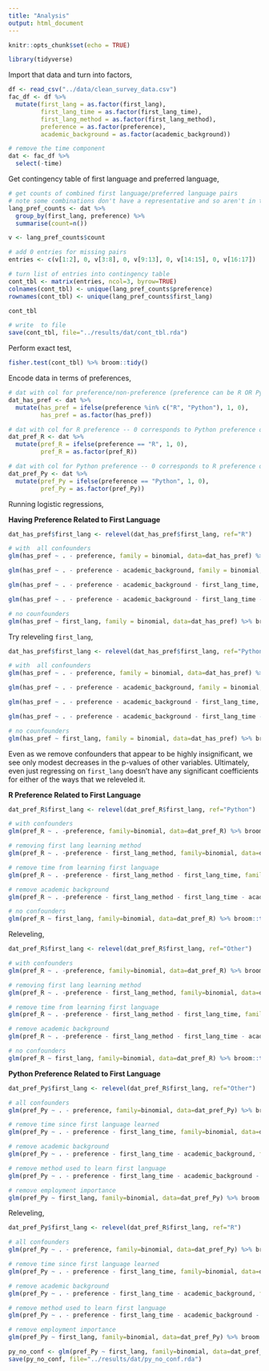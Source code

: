 ```yaml
---
title: "Analysis"
output: html_document
---
```


```r
knitr::opts_chunk$set(echo = TRUE)
```

```r
library(tidyverse)
```

Import that data and turn into factors,

```r
df <- read_csv("../data/clean_survey_data.csv")
fac_df <- df %>% 
  mutate(first_lang = as.factor(first_lang),
         first_lang_time = as.factor(first_lang_time),
         first_lang_method = as.factor(first_lang_method),
         preference = as.factor(preference),
         academic_background = as.factor(academic_background))

# remove the time component
dat <- fac_df %>% 
  select(-time)
```

Get contingency table of first language and preferred language,

```r
# get counts of combined first language/preferred language pairs
# note some combinations don't have a representative and so aren't in the table
lang_pref_counts <- dat %>% 
  group_by(first_lang, preference) %>% 
  summarise(count=n())

v <- lang_pref_counts$count

# add 0 entries for missing pairs
entries <- c(v[1:2], 0, v[3:8], 0, v[9:13], 0, v[14:15], 0, v[16:17])

# turn list of entries into contingency table
cont_tbl <- matrix(entries, ncol=3, byrow=TRUE)
colnames(cont_tbl) <- unique(lang_pref_counts$preference)
rownames(cont_tbl) <- unique(lang_pref_counts$first_lang)

cont_tbl

# write  to file
save(cont_tbl, file="../results/dat/cont_tbl.rda")
```


Perform exact test,

```r
fisher.test(cont_tbl) %>% broom::tidy()
```

Encode data in terms of preferences,

```r
# dat with col for preference/non-preference (preference can be R OR Python)
dat_has_pref <- dat %>% 
  mutate(has_pref = ifelse(preference %in% c("R", "Python"), 1, 0),
         has_pref = as.factor(has_pref))

# dat with col for R preference -- 0 corresponds to Python preference or no preference
dat_pref_R <- dat %>% 
  mutate(pref_R = ifelse(preference == "R", 1, 0),
         pref_R = as.factor(pref_R))

# dat with col for Python preference -- 0 corresponds to R preference or no preference
dat_pref_Py <- dat %>% 
  mutate(pref_Py = ifelse(preference == "Python", 1, 0),
         pref_Py = as.factor(pref_Py))
```

Running logistic regressions,

**Having Preference Related to First Language**

```r
dat_has_pref$first_lang <- relevel(dat_has_pref$first_lang, ref="R")

# with  all confounders
glm(has_pref ~ . - preference, family = binomial, data=dat_has_pref) %>% broom::tidy()

glm(has_pref ~ . - preference - academic_background, family = binomial, data=dat_has_pref) %>% broom::tidy()

glm(has_pref ~ . - preference - academic_background - first_lang_time, family = binomial, data=dat_has_pref) %>% broom::tidy()

glm(has_pref ~ . - preference - academic_background - first_lang_time - first_lang_method, family = binomial, data=dat_has_pref) %>% broom::tidy()

# no counfounders
glm(has_pref ~ first_lang, family = binomial, data=dat_has_pref) %>% broom::tidy()
```

Try releveling `first_lang`,

```r
dat_has_pref$first_lang <- relevel(dat_has_pref$first_lang, ref="Python")

# with  all confounders
glm(has_pref ~ . - preference, family = binomial, data=dat_has_pref) %>% broom::tidy()

glm(has_pref ~ . - preference - academic_background, family = binomial, data=dat_has_pref) %>% broom::tidy()

glm(has_pref ~ . - preference - academic_background - first_lang_time, family = binomial, data=dat_has_pref) %>% broom::tidy()

glm(has_pref ~ . - preference - academic_background - first_lang_time - first_lang_method, family = binomial, data=dat_has_pref) %>% broom::tidy()

# no counfounders
glm(has_pref ~ first_lang, family = binomial, data=dat_has_pref) %>% broom::tidy()
```


Even as we remove confounders that appear to be highly insignificant, we see only modest decreases in the p-values of other variables. Ultimately, even just regressing on `first_lang` doesn't have any significant coefficients for either of the ways that we releveled it.


**R Preference Related to First Language**

```r
dat_pref_R$first_lang <- relevel(dat_pref_R$first_lang, ref="Python")

# with confounders
glm(pref_R ~ . -preference, family=binomial, data=dat_pref_R) %>% broom::tidy()

# removing first lang learning method
glm(pref_R ~ . -preference - first_lang_method, family=binomial, data=dat_pref_R) %>% broom::tidy()

# remove time from learning first language
glm(pref_R ~ . -preference - first_lang_method - first_lang_time, family=binomial, data=dat_pref_R) %>% broom::tidy()

# remove academic background
glm(pref_R ~ . -preference - first_lang_method - first_lang_time - academic_background, family=binomial, data=dat_pref_R) %>% broom::tidy()

# no confounders
glm(pref_R ~ first_lang, family=binomial, data=dat_pref_R) %>% broom::tidy()
```

Releveling,

```r
dat_pref_R$first_lang <- relevel(dat_pref_R$first_lang, ref="Other")

# with confounders
glm(pref_R ~ . -preference, family=binomial, data=dat_pref_R) %>% broom::tidy()

# removing first lang learning method
glm(pref_R ~ . -preference - first_lang_method, family=binomial, data=dat_pref_R) %>% broom::tidy()

# remove time from learning first language
glm(pref_R ~ . -preference - first_lang_method - first_lang_time, family=binomial, data=dat_pref_R) %>% broom::tidy()

# remove academic background
glm(pref_R ~ . -preference - first_lang_method - first_lang_time - academic_background, family=binomial, data=dat_pref_R) %>% broom::tidy()

# no confounders
glm(pref_R ~ first_lang, family=binomial, data=dat_pref_R) %>% broom::tidy()
```

**Python Preference Related to First Language**

```r
dat_pref_Py$first_lang <- relevel(dat_pref_R$first_lang, ref="Other")

# all confounders
glm(pref_Py ~ . - preference, family=binomial, data=dat_pref_Py) %>% broom::tidy()

# remove time since first language learned
glm(pref_Py ~ . - preference - first_lang_time, family=binomial, data=dat_pref_Py) %>% broom::tidy()

# remove academic background
glm(pref_Py ~ . - preference - first_lang_time - academic_background, family=binomial, data=dat_pref_Py) %>% broom::tidy()

# remove method used to learn first language
glm(pref_Py ~ . - preference - first_lang_time - academic_background - first_lang_method, family=binomial, data=dat_pref_Py) %>% broom::tidy()

# remove employment importance
glm(pref_Py ~ first_lang, family=binomial, data=dat_pref_Py) %>% broom::tidy()
```

Releveling,

```r
dat_pref_Py$first_lang <- relevel(dat_pref_R$first_lang, ref="R")

# all confounders
glm(pref_Py ~ . - preference, family=binomial, data=dat_pref_Py) %>% broom::tidy()

# remove time since first language learned
glm(pref_Py ~ . - preference - first_lang_time, family=binomial, data=dat_pref_Py) %>% broom::tidy()

# remove academic background
glm(pref_Py ~ . - preference - first_lang_time - academic_background, family=binomial, data=dat_pref_Py) %>% broom::tidy()

# remove method used to learn first language
glm(pref_Py ~ . - preference - first_lang_time - academic_background - first_lang_method, family=binomial, data=dat_pref_Py) %>% broom::tidy()

# remove employment importance
glm(pref_Py ~ first_lang, family=binomial, data=dat_pref_Py) %>% broom::tidy()

py_no_conf <- glm(pref_Py ~ first_lang, family=binomial, data=dat_pref_Py) %>% broom::tidy()
save(py_no_conf, file="../results/dat/py_no_conf.rda")
```



